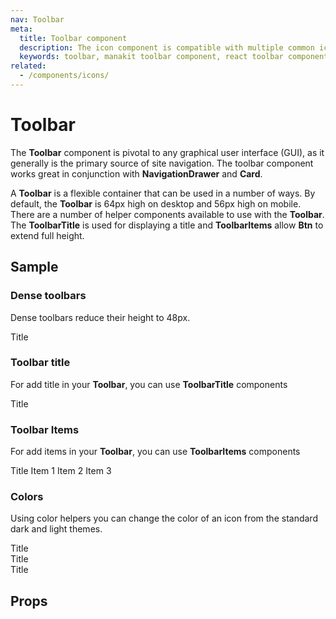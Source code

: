 ```yaml
---
nav: Toolbar
meta:
  title: Toolbar component
  description: The icon component is compatible with multiple common icon fonts such as Material Design Icons and more.
  keywords: toolbar, manakit toolbar component, react toolbar component
related:
  - /components/icons/
---
```


# Toolbar

The **Toolbar** component is pivotal to any graphical user interface (GUI), as it generally is the primary source of site navigation. The toolbar component works great in conjunction with **NavigationDrawer** and **Card**.

A **Toolbar** is a flexible container that can be used in a number of ways. By default, the **Toolbar** is 64px high on desktop and 56px high on mobile. There are a number of helper components available to use with the **Toolbar**. The **ToolbarTitle** is used for displaying a title and **ToolbarItems** allow **Btn** to extend full height.

<RenderToolbarDefault />

## Sample

### Dense toolbars

Dense toolbars reduce their height to 48px.

<Sample>
  <div className="d-flex flex-column">
    <Toolbar dense>
      <ToolbarTitle>Title</ToolbarTitle>
      <Spacer />
      <Btn icon text color="primary">
        <Icon icon="M12,4A4,4 0 0,1 16,8A4,4 0 0,1 12,12A4,4 0 0,1 8,8A4,4 0 0,1 12,4M12,14C16.42,14 20,15.79 20,18V20H4V18C4,15.79 7.58,14 12,14Z" />
      </Btn>
      <Btn icon text color="secondary">
        <Icon icon="M13 20.5C13 21.03 13.09 21.53 13.26 22H6C4.89 22 4 21.11 4 20V4C4 2.9 4.89 2 6 2H7V9L9.5 7.5L12 9V2H18C19.1 2 20 2.89 20 4V11H16.5V16.11C14.5 16.57 13 18.36 13 20.5M20 13H18.5V18.21C18.19 18.07 17.86 18 17.5 18C16.12 18 15 19.12 15 20.5S16.12 23 17.5 23 20 21.88 20 20.5V15H22V13H20Z" />
      </Btn>
    </Toolbar>
  </div>
</Sample>

### Toolbar title

For add title in your **Toolbar**, you can use **ToolbarTitle** components

<Sample>
  <div className="d-flex flex-column">
    <Toolbar>
      <ToolbarTitle>Title</ToolbarTitle>
    </Toolbar>
  </div>
</Sample>

### Toolbar Items

For add items in your **Toolbar**, you can use **ToolbarItems** components

<Sample>
  <div className="d-flex flex-column">
    <Toolbar>
      <ToolbarTitle>Title</ToolbarTitle>
      <ToolbarItems>Item 1</ToolbarItems>
      <ToolbarItems>Item 2</ToolbarItems>
      <ToolbarItems>Item 3</ToolbarItems>
    </Toolbar>

  </div>
</Sample>

### Colors

Using color helpers you can change the color of an icon from the standard dark and light themes.

<Sample>
  <div className="d-flex flex-column pa-4">
    <Toolbar color="primary">
      <ToolbarTitle>Title</ToolbarTitle>
      <Spacer />
      <Btn icon text>
        <Icon icon="M12,4A4,4 0 0,1 16,8A4,4 0 0,1 12,12A4,4 0 0,1 8,8A4,4 0 0,1 12,4M12,14C16.42,14 20,15.79 20,18V20H4V18C4,15.79 7.58,14 12,14Z" />
      </Btn>
      <Btn icon text>
        <Icon icon="M13 20.5C13 21.03 13.09 21.53 13.26 22H6C4.89 22 4 21.11 4 20V4C4 2.9 4.89 2 6 2H7V9L9.5 7.5L12 9V2H18C19.1 2 20 2.89 20 4V11H16.5V16.11C14.5 16.57 13 18.36 13 20.5M20 13H18.5V18.21C18.19 18.07 17.86 18 17.5 18C16.12 18 15 19.12 15 20.5S16.12 23 17.5 23 20 21.88 20 20.5V15H22V13H20Z" />
      </Btn>
    </Toolbar>
  </div>
<div className="d-flex flex-column pa-4">
    <Toolbar color="success" flat>
      <ToolbarTitle>Title</ToolbarTitle>
      <Spacer />
      <Btn icon text>
        <Icon icon="M12,4A4,4 0 0,1 16,8A4,4 0 0,1 12,12A4,4 0 0,1 8,8A4,4 0 0,1 12,4M12,14C16.42,14 20,15.79 20,18V20H4V18C4,15.79 7.58,14 12,14Z" />
      </Btn>
      <Btn icon text>
        <Icon icon="M13 20.5C13 21.03 13.09 21.53 13.26 22H6C4.89 22 4 21.11 4 20V4C4 2.9 4.89 2 6 2H7V9L9.5 7.5L12 9V2H18C19.1 2 20 2.89 20 4V11H16.5V16.11C14.5 16.57 13 18.36 13 20.5M20 13H18.5V18.21C18.19 18.07 17.86 18 17.5 18C16.12 18 15 19.12 15 20.5S16.12 23 17.5 23 20 21.88 20 20.5V15H22V13H20Z" />
      </Btn>
    </Toolbar>
    </div>
<div className="d-flex flex-column pa-4">
    <Toolbar color="warning" outlined>
      <ToolbarTitle>Title</ToolbarTitle>
      <Spacer />
      <Btn icon text>
        <Icon icon="M12,4A4,4 0 0,1 16,8A4,4 0 0,1 12,12A4,4 0 0,1 8,8A4,4 0 0,1 12,4M12,14C16.42,14 20,15.79 20,18V20H4V18C4,15.79 7.58,14 12,14Z" />
      </Btn>
      <Btn icon text>
        <Icon icon="M13 20.5C13 21.03 13.09 21.53 13.26 22H6C4.89 22 4 21.11 4 20V4C4 2.9 4.89 2 6 2H7V9L9.5 7.5L12 9V2H18C19.1 2 20 2.89 20 4V11H16.5V16.11C14.5 16.57 13 18.36 13 20.5M20 13H18.5V18.21C18.19 18.07 17.86 18 17.5 18C16.12 18 15 19.12 15 20.5S16.12 23 17.5 23 20 21.88 20 20.5V15H22V13H20Z" />
      </Btn>
    </Toolbar>

  </div>
</Sample>

## Props

<ToolbarProps />
